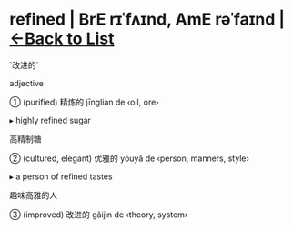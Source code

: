 = refined | BrE rɪˈfʌɪnd, AmE rəˈfaɪnd | [[/wordsi|<-Back to List]] =

`改进的`

adjective

① (purified) 精炼的 jīngliàn de ‹oil, ore›

▸ highly refined sugar

高精制糖

② (cultured, elegant) 优雅的 yōuyǎ de ‹person, manners, style›

▸ a person of refined tastes

趣味高雅的人

③ (improved) 改进的 gǎijìn de ‹theory, system›

